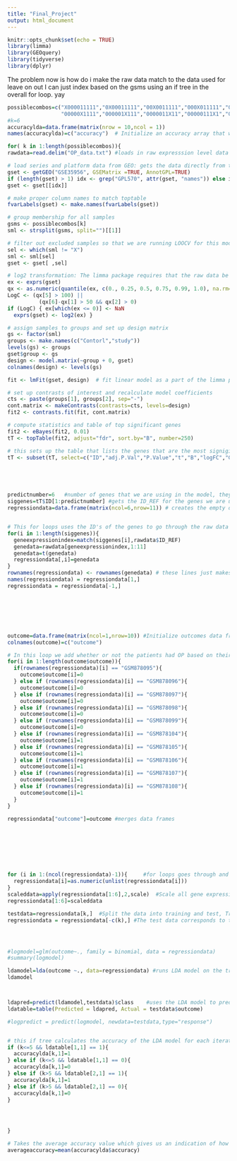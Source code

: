 ```yaml
---
title: "Final_Project"
output: html_document
---
```


```r
knitr::opts_chunk$set(echo = TRUE)
library(limma)
library(GEOquery)
library(tidyverse) 
library(dplyr)
```

The problem now is how do i make the raw data match to the data used for leave on out
I can just index based on the gsms using an if tree in the overall for loop. yay


````r
possiblecombos=c("X000011111","0X00011111","00X0011111","000X011111","0000X11111",
                 "00000X1111","000001X111","0000011X11","00000111X1","000001111X") #This tells the code which person to leave out for each step of the LOOCV
#k=6
accuracylda=data.frame(matrix(nrow = 10,ncol = 1)) 
names(accuracylda)=c("accuracy")  # Initialize an accuracy array that we can add to for each step of the code to keep track of how each iteration in the LOOCV does 

for( k in 1:length(possiblecombos)){  
rawdata=read.delim("OP_data.txt") #loads in raw expresssion level data to be used later

# load series and platform data from GEO: gets the data directly from the GEO series as well as the platform data which tells us what gene each ID_REF references 
gset <- getGEO("GSE35956", GSEMatrix =TRUE, AnnotGPL=TRUE)
if (length(gset) > 1) idx <- grep("GPL570", attr(gset, "names")) else idx <- 1
gset <- gset[[idx]]

# make proper column names to match toptable 
fvarLabels(gset) <- make.names(fvarLabels(gset))

# group membership for all samples
gsms <- possiblecombos[k]
sml <- strsplit(gsms, split="")[[1]]

# filter out excluded samples so that we are running LOOCV for this model
sel <- which(sml != "X")
sml <- sml[sel]
gset <- gset[ ,sel]

# log2 transformation: The limma package requires that the raw data be log transformed this way
ex <- exprs(gset)
qx <- as.numeric(quantile(ex, c(0., 0.25, 0.5, 0.75, 0.99, 1.0), na.rm=T))
LogC <- (qx[5] > 100) ||
          (qx[6]-qx[1] > 50 && qx[2] > 0)
if (LogC) { ex[which(ex <= 0)] <- NaN
  exprs(gset) <- log2(ex) }

# assign samples to groups and set up design matrix
gs <- factor(sml)
groups <- make.names(c("Contorl","study"))
levels(gs) <- groups
gset$group <- gs
design <- model.matrix(~group + 0, gset)
colnames(design) <- levels(gs)

fit <- lmFit(gset, design)  # fit linear model as a part of the limma package that is built to analyze differently expressed genes in microaray data sets

# set up contrasts of interest and recalculate model coefficients
cts <- paste(groups[1], groups[2], sep="-")
cont.matrix <- makeContrasts(contrasts=cts, levels=design)
fit2 <- contrasts.fit(fit, cont.matrix)

# compute statistics and table of top significant genes
fit2 <- eBayes(fit2, 0.01)
tT <- topTable(fit2, adjust="fdr", sort.by="B", number=250)

# this sets up the table that lists the genes that are the most signigicantly different between test groups
tT <- subset(tT, select=c("ID","adj.P.Val","P.Value","t","B","logFC","Gene.symbol","Gene.title"))





predictnumber=6   #number of genes that we are using in the model, they will be the most significantly different genes
siggenes=tT$ID[1:predictnumber] #gets the ID_REF for the genes we are using in the model
regressiondata=data.frame(matrix(ncol=6,nrow=11)) # creates the empty data frame where we will put the regression data


# This for loops uses the ID's of the genes to go through the raw data and extract the expression levels of those genes. While doing this it also alteres the structure to put it in the form we need to run the LDA later
for(i in 1:length(siggenes)){ 
  geneexpressionindex=match(siggenes[i],rawdata$ID_REF)
  genedata=rawdata[geneexpressionindex,1:11]
  genedata=t(genedata)
  regressiondata[,i]=genedata
}
rownames(regressiondata) <- rownames(genedata) # these lines just makes the labels make sense 
names(regressiondata) = regressiondata[1,]
regressiondata = regressiondata[-1,]







outcome=data.frame(matrix(ncol=1,nrow=10)) #Initialize outcomes data frame
colnames(outcome)=c("outcome")

# In this loop we add whether or not the patients had OP based on their ID's and their diagnoses
for(i in 1:length(outcome$outcome)){
  if(rownames(regressiondata)[i] == "GSM878095"){
    outcome$outcome[i]=0
  } else if (rownames(regressiondata)[i] == "GSM878096"){
    outcome$outcome[i]=0
  } else if (rownames(regressiondata)[i] == "GSM878097"){
    outcome$outcome[i]=0
  } else if (rownames(regressiondata)[i] == "GSM878098"){
    outcome$outcome[i]=0
  } else if (rownames(regressiondata)[i] == "GSM878099"){
    outcome$outcome[i]=0
  } else if (rownames(regressiondata)[i] == "GSM878104"){
    outcome$outcome[i]=1
  } else if (rownames(regressiondata)[i] == "GSM878105"){
    outcome$outcome[i]=1
  } else if (rownames(regressiondata)[i] == "GSM878106"){
    outcome$outcome[i]=1
  } else if (rownames(regressiondata)[i] == "GSM878107"){
    outcome$outcome[i]=1
  } else if (rownames(regressiondata)[i] == "GSM878108"){
    outcome$outcome[i]=1
  }
}

regressiondata["outcome"]=outcome #merges data frames








for (i in 1:(ncol(regressiondata)-1)){     #for loops goes through and changes the class of the data to numeric so it can be scaled
  regressiondata[i]=as.numeric(unlist(regressiondata[i]))
}
scaleddata=apply(regressiondata[1:6],2,scale)  #Scale all gene expression data, not the outcome though
regressiondata[1:6]=scaleddata

testdata=regressiondata[k,]  #Split the data into training and test, Training data will be used to create model
regressiondata = regressiondata[-c(k),] #The test data corresponds to the patient that was left out of the initial gene expression comparison 




#logmodel=glm(outcome~., family = binomial, data = regressiondata)
#summary(logmodel)

ldamodel=lda(outcome ~., data=regressiondata) #runs LDA model on the training data
ldamodel



ldapred=predict(ldamodel,testdata)$class    #uses the LDA model to predict the OP status of the left out patient
ldatable=table(Predicted = ldapred, Actual = testdata$outcome)

#logpredict = predict(logmodel, newdata=testdata,type="response")


# this if tree calculates the accuracy of the LDA model for each iteration and then adds it to the accuracy data frame from the beginning
if (k<=5 && ldatable[1,1] == 1){     
  accuracylda[k,1]=1
} else if (k<=5 && ldatable[1,1] == 0){
  accuracylda[k,1]=0
} else if (k>5 && ldatable[2,1] == 1){
  accuracylda[k,1]=1
} else if (k>5 && ldatable[2,1] == 0){
  accuracylda[k,1]=0
}




}

# Takes the average accuracy value which gives us an indication of how well this type of model will work in this situation
averageaccuracy=mean(accuracylda$accuracy) 
````


